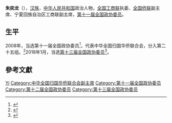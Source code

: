 '''朱奕龙'''（{{bd|1964年||}}），[[汉族|汉族]]，[[中华人民共和国|中华人民共和国]]政治人物，[[全国工商联|全国工商联]]执委、[[全国侨联|全国侨联]]副主席、宁夏回族自治区工商联副主席，[[第十一届全国政协委员|第十一届全国政协委员]]。

== 生平 ==
2008年，当选第十一届全国政协委员<ref>{{cite news|title=第十一届全国政协委员名单|url=http://www.indaa.com.cn/zt/2009qglh/zxzs/200903/t20090303_127573.html|accessdate=2013-04-09|newspaper=新华社北京1月25日电 中国人民政治协商会议第十一届全国委员会委员名单(共2237人，2008年1月25日政协第十届全国委员会常务委员会第二十次会议通过)|date=2008年1月25日|deadurl=yes|archiveurl=https://web.archive.org/web/20130928014403/http://www.indaa.com.cn/zt/2009qglh/zxzs/200903/t20090303_127573.html|archivedate=2013年9月28日|df=}}</ref>，代表中华全国归国华侨联合会，分入第二十五组。<ref>{{cite news|title=全国政协信息-朱奕龙|url=http://www.cppcc.gov.cn/CMS/wylibary/showJcwyxtInfoWylibary.action?tabJcwyxt.guid=11W0008140&wytype=wjwy|accessdate=2013-04-11|newspaper=全国政协委员会|archive-date=2018-01-27|archive-url=https://web.archive.org/web/20180127084109/http://www.cppcc.gov.cn/CMS/wylibary/showJcwyxtInfoWylibary.action?tabJcwyxt.guid=11W0008140&wytype=wjwy|dead-url=no}}</ref>2018年1月，当选[[中国人民政治协商会议第十三届全国委员会委员名单|第十三届全国政协委员]]<ref>{{Cite web|url=http://sports.163.com/18/0126/06/D92BRKK400051C89.html|title=中国人民政治协商会议第十三届全国委员会委员名单|accessdate=2018-01-26|last=|work=网易|archive-url=https://web.archive.org/web/20180127143232/http://sports.163.com/18/0126/06/D92BRKK400051C89.html|archive-date=2018-01-27|dead-url=yes}}</ref>。

== 參考文獻 ==
{{reflist}}

{{中国政治人物小作品}}
{{中华全国归国华侨联合会第八届委员会}}
{{中华全国归国华侨联合会第九届委员会}}
{{中华全国归国华侨联合会第十届委员会}}

{{Authority control}}
{{DEFAULTSORT:Zhu朱}}
[[Category:朱姓|Yi]]
[[Category:中华全国归国华侨联合会副主席|Category:中华全国归国华侨联合会副主席]]
[[Category:第十一届全国政协委员|Category:第十一届全国政协委员]]
[[Category:第十二届全国政协委员|Category:第十二届全国政协委员]]
[[Category:第十三届全国政协委员|Category:第十三届全国政协委员]]